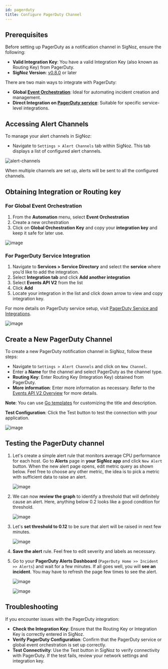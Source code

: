 ```yaml
---
id: pagerduty
title: Configure PagerDuty Channel
---
```


## Prerequisites
Before setting up PagerDuty as a notification channel in SigNoz, ensure the following:

- **Valid Integration Key**: You have a valid Integration Key (also known as Routing Key) from PagerDuty.
- **SigNoz Version**: [v0.8.0](https://github.com/SigNoz/signoz/releases/tag/v0.8.0) or later


There are two main ways to integrate with PagerDuty:

- **Global [Event Orchestration](https://support.pagerduty.com/docs/event-orchestration)**: Ideal for automating incident creation and management.
- **Direct Integration on [PagerDuty service](https://support.pagerduty.com/docs/services-and-integrations)**: Suitable for specific service-level integrations.

## Accessing Alert Channels

To manage your alert channels in SigNoz:

- Navigate to `Settings > Alert Channels` tab within SigNoz. This tab displays a list of configured alert channels.

![alert-channels](/img/docs/alert-channels.webp)

<Admonition type="info">

When multiple channels are set up, alerts will be sent to all the configured channels.

</Admonition>

## Obtaining Integration or Routing key 

### For Global Event Orchestration
1. From the **Automation** menu, select **Event Orchestration**
2. Create a new orchestration 
3. Click on **Global Orchestration Key** and copy your **integration key** and keep it safe for later use. 

![image](https://user-images.githubusercontent.com/10277894/180833019-c865ecd5-f752-419f-998e-baf296daef88.png)


### For PagerDuty Service Integration
1. Navigate to **Services > Service Directory** and select the **service** where you’d like to add the integration.
2. Select **Integration tab** and click **Add another integration**
3. Select **Events API V2** from the list 
4. Click **Add**
5. Locate your integration in the list and click down arrow to view and copy integration key.

For more details on PagerDuty service setup, visit [PagerDuty Service and Integrations](https://support.pagerduty.com/docs/services-and-integrations#add-integrations-to-an-existing-service).

![image](https://user-images.githubusercontent.com/10277894/179944431-4e7ebb09-c6ca-455f-88b5-02e0f7ccfd8a.png)


## Create a New PagerDuty Channel
To create a new PagerDuty notification channel in SigNoz, follow these steps:

- Navigate to `Settings > Alert Channels` and click on `New Channel`.
- Enter a **Name** for the channel and select PagerDuty as the channel type.
- **Routing Key**: Enter Routing Key (Integration Key) obtained from PagerDuty.
- **More information**: Enter more information as necessary. Refer to the [Events API V2 Overview](https://developer.pagerduty.com/docs/ZG9jOjExMDI5NTgw-events-api-v2-overview) for more details. 

**Note**: You can use [Go templates](https://prometheus.io/docs/alerting/latest/notifications/) for customizing the title and description.

**Test Configuration**: 
Click the Test button to test the connection with your application.

![image](https://user-images.githubusercontent.com/10277894/179944648-a9f3b558-2687-4132-a6ce-bc5d69f59368.png)

## Testing the PagerDuty channel
1. Let's create a simple alert rule that monitors average CPU performance for each host. Go to **Alerts** page in **your SigNoz app** and click `New Alert` button. When the new alert page opens, edit metric query as shown below. Feel free to choose any other metric, the idea is to pick a metric with sufficient data to raise an alert. 

   ![image](https://user-images.githubusercontent.com/10277894/179949345-f242f0da-2afb-4041-ab72-3390d645dd77.png)

2. We can now **review the graph** to identify a threshold that will definitely cause an alert. Here, anything below 0.2 looks like a good condition for threshold.

   ![image](https://user-images.githubusercontent.com/10277894/179957078-b7e430ab-95c2-4d5d-8eac-10670f1e0e52.png)

3. Let's **set threshold to 0.12** to be sure that alert will be raised in next few minutes.

   ![image](https://user-images.githubusercontent.com/10277894/179949589-17cab9a8-640d-422a-a22a-f4e5ebd6f5c7.png)

4. **Save the alert** rule. Feel free to edit severity and labels as necessary.

5. Go to your **PagerDuty Alerts Dashboard** (`PagerDuty Home >> Incident >> Alerts`) and wait for a few minutes. If all goes well, you will **see an incident**. You may have to refresh the page few times to see the alert. 

   ![image](https://user-images.githubusercontent.com/10277894/179956540-0eae3553-c813-4d39-8484-bba2c6d939c5.png)

   ![image](https://user-images.githubusercontent.com/10277894/179956567-d4de2d44-4510-46bb-80df-13ecefc08064.png)

## Troubleshooting
If you encounter issues with the PagerDuty integration:

- **Check the Integration Key**: Ensure that the Routing Key or Integration Key is correctly entered in SigNoz.
- **Verify PagerDuty Configuration**: Confirm that the PagerDuty service or global event orchestration is set up correctly.
- **Test Connectivity**: Use the Test button in SigNoz to verify connectivity with PagerDuty. If the test fails, review your network settings and integration key.